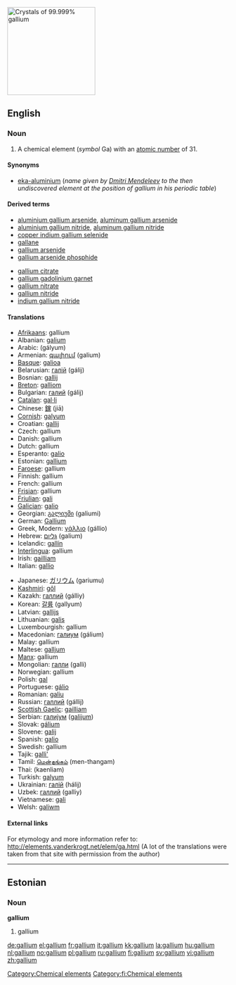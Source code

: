 [[Image:Gallium1 640x480.jpg|200px|thumb|Crystals of 99.999% gallium]]
{{see|Gallium}}
==English==
{{elements|Ga|zinc|Zn|germanium|Ge}}
=== Noun ===
{{wikipedia}}
{{en-noun|-}}
#A chemical element (''symbol'' Ga) with an [[atomic number]] of 31.

====Synonyms====
*[[eka-aluminium]] (''name given by [[w:Dmitri Mendeleev|Dmitri Mendeleev]] to the then undiscovered element at the position of gallium in his periodic table'')

====Derived terms====
{{top2}}
*[[aluminium gallium arsenide]], [[aluminum gallium arsenide]]
*[[aluminium gallium nitride]], [[aluminum gallium nitride]]
*[[copper indium gallium selenide]]
*[[gallane]]
*[[gallium arsenide]]
*[[gallium arsenide phosphide]]
{{mid2}}
*[[gallium citrate]]
*[[gallium gadolinium garnet]]
*[[gallium nitrate]]
*[[gallium nitride]]
*[[indium gallium nitride]]
{{bottom}}

==== Translations ====
{{top}}
*[[Afrikaans]]: gallium
*Albanian: [[galium]]
*Arabic: {{ARchar|[[جاليوم]]}} (gályum) {{m}}
*Armenian: [[գալիում]] (galium)
*[[Basque]]: [[galioa]]
*Belarusian: [[галiй]] (gálij) {{m}}
*Bosnian: [[gallij]]
*[[Breton]]: [[galliom]]
*Bulgarian: [[галий]] (gálij) {{m}}
*[[Catalan]]: [[gal·li]]
*Chinese: [[鎵]] (jiā)
*[[Cornish]]: [[galyum]]
*Croatian: [[gallij]]
*Czech: gallium
*Danish: gallium
*Dutch: gallium {{n}}
*Esperanto: [[galio]]
*Estonian: [[#Estonian|gallium]]
*[[Faroese]]: gallium
*Finnish: gallium
*French: gallium {{m}}
*[[Frisian]]: gallium
*[[Friulian]]: [[gali]]
*[[Galician]]: [[galio]]
*Georgian: [[გალიუმი]] (galiumi)
*German: [[Gallium]] {{n}}
*Greek, Modern: [[γάλλιο]] (gállio) {{n}}
*Hebrew: [[גליום]] (galium)
*Icelandic: [[gallín]]
*[[Interlingua]]: gallium
*Irish: [[gailliam]]
*Italian: [[gallio]] {{m}}
{{mid}}
*Japanese: [[ガリウム]] (gariumu)
*[[Kashmiri]]: [[gôl]]
*Kazakh: [[галлий]] (gálliy)
*Korean: [[갈륨]] (gallyum)
*Latvian: [[gallijs]]
*Lithuanian: [[galis]]
*Luxembourgish: gallium
*Macedonian: [[галиум]] (gálium) {{m}}
*Malay: gallium
*Maltese: [[galljum]]
*[[Manx]]: gallium
*Mongolian: [[галли]] (galli)
*Norwegian: gallium
*Polish: [[gal#Polish|gal]] {{m}}
*Portuguese: [[gálio]] {{m}}
*Romanian: [[galiu]] {{n}}
*Russian: [[галлий]] (gállij) {{m}}
*[[Scottish Gaelic]]: [[gailliam]]
*Serbian: [[галиjум]] ([[galijum]]) {{m}}
*Slovak: [[gálium]]
*Slovene: [[galij]]
*Spanish: [[galio]] {{m}}
*Swedish: gallium
*Tajik: [[galli']]
*Tamil: [[மென்தங்கம்]] (men-thangam)
*Thai: {{THchar|[[แกลเลียม]]}} (kaenliam)
*Turkish: [[galyum]]
*Ukrainian: [[галiй]] (hálij) {{m}}
*Uzbek: [[галлий]] (galliy)
*Vietnamese: [[gali]]
*Welsh: [[galiwm]]
{{bottom}}

====External links====
For etymology and more information refer to:
http://elements.vanderkrogt.net/elem/ga.html
(A lot of the translations were taken from that site with permission from the author)

----
==Estonian==
===Noun===
'''gallium'''
#gallium {{et-chemical element}}

[[Category:Chemical elements]]
[[Category:fi:Chemical elements]]

[[de:gallium]]
[[el:gallium]]
[[fr:gallium]]
[[it:gallium]]
[[kk:gallium]]
[[la:gallium]]
[[hu:gallium]]
[[nl:gallium]]
[[no:gallium]]
[[pl:gallium]]
[[ru:gallium]]
[[fi:gallium]]
[[sv:gallium]]
[[vi:gallium]]
[[zh:gallium]]